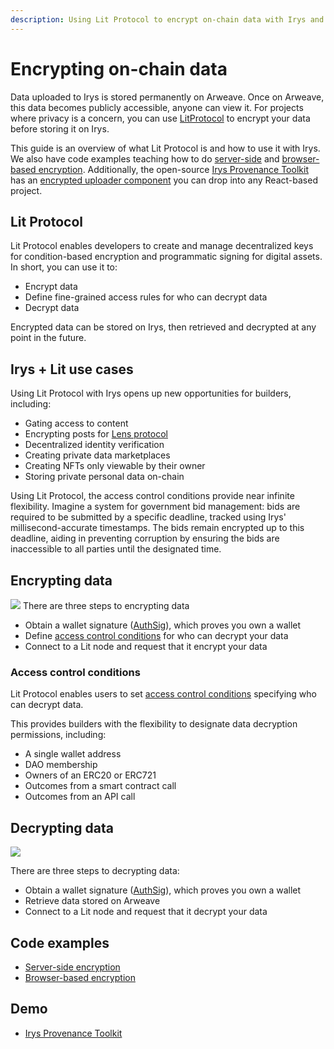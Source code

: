 ```yaml
---
description: Using Lit Protocol to encrypt on-chain data with Irys and Arweave
---
```



# Encrypting on-chain data

Data uploaded to Irys is stored permanently on Arweave. Once on Arweave, this data becomes publicly accessible, anyone can view it. For projects where privacy is a concern, you can use [LitProtocol](https://litprotocol.com/) to encrypt your data before storing it on Irys.

This guide is an overview of what Lit Protocol is and how to use it with Irys. We also have code examples teaching how to do [server-side](./server-side-encryption) and [browser-based encryption](./browser-based-encryption). Additionally, the open-source [Irys Provenance Toolkit](/developer-docs/provenance-toolkit) has an [encrypted uploader component](https://provenance-toolkit.irys.xyz/encrypted-uploader) you can drop into any React-based project.

## Lit Protocol

Lit Protocol enables developers to create and manage decentralized keys for condition-based encryption and programmatic signing for digital assets. In short, you can use it to:

-   Encrypt data
-   Define fine-grained access rules for who can decrypt data
-   Decrypt data

Encrypted data can be stored on Irys, then retrieved and decrypted at any point in the future.

## Irys + Lit use cases

Using Lit Protocol with Irys opens up new opportunities for builders, including:

-   Gating access to content
-   Encrypting posts for [Lens protocol](/hands-on/tutorials/lens)
-   Decentralized identity verification
-   Creating private data marketplaces
-   Creating NFTs only viewable by their owner
-   Storing private personal data on-chain

<Callout type="info" emoji="ℹ️">
	Using Lit Protocol, the access control conditions provide near infinite flexibility. Imagine a system for government
	bid management: bids are required to be submitted by a specific deadline, tracked using Irys' millisecond-accurate
	timestamps. The bids remain encrypted up to this deadline, aiding in preventing corruption by ensuring the bids are
	inaccessible to all parties until the designated time.
</Callout>

## Encrypting data

<img className="border border-[#FEF4EE] rounded mt-5 w-full" src="/img/tutorials/encrypting/irys-lit-encrypting.png" />
There are three steps to encrypting data

-   Obtain a wallet signature ([AuthSig](https://developer.litprotocol.com/v3/sdk/authentication/overview#obtain-an-authsig)), which proves you own a wallet
-   Define [access control conditions](https://developer.litprotocol.com/v3/sdk/access-control/intro) for who can decrypt your data
-   Connect to a Lit node and request that it encrypt your data

### Access control conditions

Lit Protocol enables users to set [access control conditions](https://developer.litprotocol.com/v3/sdk/access-control/intro) specifying who can decrypt data.

This provides builders with the flexibility to designate data decryption permissions, including:

-   A single wallet address
-   DAO membership
-   Owners of an ERC20 or ERC721
-   Outcomes from a smart contract call
-   Outcomes from an API call

## Decrypting data

<img className="border border-[#FEF4EE] rounded mt-5  w-full" src="/img/tutorials/encrypting/irys-lit-decrypting.png" />

There are three steps to decrypting data:

-   Obtain a wallet signature ([AuthSig](https://developer.litprotocol.com/v3/sdk/authentication/overview#obtain-an-authsig)), which proves you own a wallet
-   Retrieve data stored on Arweave
-   Connect to a Lit node and request that it decrypt your data

## Code examples

-   [Server-side encryption](./server-side-encryption)
-   [Browser-based encryption](./browser-based-encryption)

## Demo

-   [Irys Provenance Toolkit](https://provenance-toolkit.irys.xyz/encrypted-uploader)
